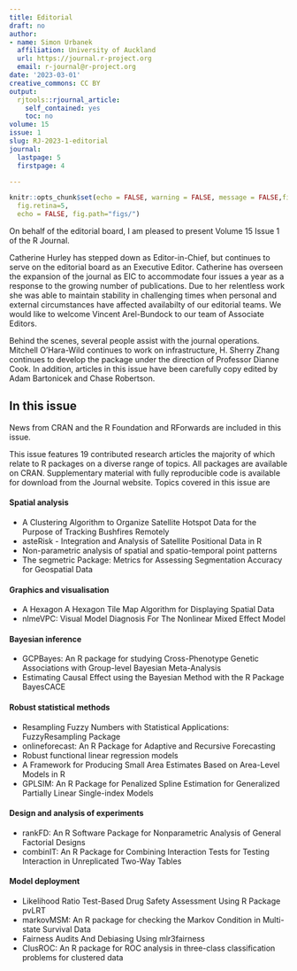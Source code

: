 ```yaml
---
title: Editorial
draft: no
author:
- name: Simon Urbanek
  affiliation: University of Auckland
  url: https://journal.r-project.org
  email: r-journal@r-project.org
date: '2023-03-01'
creative_commons: CC BY
output:
  rjtools::rjournal_article:
    self_contained: yes
    toc: no
volume: 15
issue: 1
slug: RJ-2023-1-editorial
journal:
  lastpage: 5
  firstpage: 4

---
```




```r
knitr::opts_chunk$set(echo = FALSE, warning = FALSE, message = FALSE,fig.align = "center",
  fig.retina=5,
  echo = FALSE, fig.path="figs/")

```

On behalf of the editorial board, I am pleased to present Volume 15 Issue 1 of the R Journal.

Catherine Hurley has stepped down as Editor-in-Chief, but continues to serve on the editorial board as an Executive Editor.
Catherine has overseen the expansion of the journal as EIC to accommodate four issues a year as a response to the growing number of publications.
Due to her relentless work she was able to maintain stability in challenging times when personal and external circumstances have affected availabilty of our editorial teams. We would like to welcome Vincent Arel-Bundock to our team of Associate Editors.

Behind the scenes, several people assist with the journal operations. Mitchell O'Hara-Wild continues to work on infrastructure, H. Sherry Zhang continues to develop the \CRANpkg{rjtools} package under the direction of Professor Dianne Cook. In addition, articles in this issue have been carefully copy edited by Adam Bartonicek and Chase Robertson.

## In this issue

News from CRAN and the R Foundation and RForwards are included in this issue. 

\noindent This issue features 19 contributed research articles the majority of which relate to R packages
on a diverse range of topics. All packages are available on CRAN. Supplementary  material with fully reproducible code is available for download from the Journal website.  Topics covered in this issue are

#### Spatial analysis
- A Clustering Algorithm to Organize Satellite Hotspot Data for the Purpose of Tracking Bushfires Remotely
- asteRisk - Integration and Analysis of Satellite Positional Data in R
- Non-parametric analysis of spatial and spatio-temporal point patterns
- The segmetric Package: Metrics for Assessing Segmentation Accuracy for Geospatial Data

#### Graphics and visualisation 
- A Hexagon A Hexagon Tile Map Algorithm for Displaying Spatial Data
- nlmeVPC: Visual Model Diagnosis For The Nonlinear Mixed Effect Model

#### Bayesian inference
- GCPBayes:  An R package for studying Cross-Phenotype Genetic Associations with Group-level Bayesian Meta-Analysis
- Estimating Causal Effect using the Bayesian Method with the R Package BayesCACE

#### Robust statistical methods
- Resampling Fuzzy Numbers with Statistical Applications: FuzzyResampling Package
- onlineforecast: An R Package for Adaptive and Recursive Forecasting
- Robust functional linear regression models
- A Framework for Producing Small Area Estimates Based on Area-Level Models in R
- GPLSIM: An R Package for Penalized Spline Estimation for Generalized Partially Linear Single-index Models

#### Design and analysis of experiments
- rankFD: An R Software Package for Nonparametric Analysis of General Factorial Designs
- combinIT: An R Package for Combining Interaction Tests for Testing Interaction in Unreplicated Two-Way Tables

#### Model deployment 
- Likelihood Ratio Test-Based Drug Safety Assessment Using R Package pvLRT
- markovMSM: An R package for checking the Markov Condition in Multi-state Survival Data
- Fairness Audits And Debiasing Using mlr3fairness
- ClusROC: An R package for ROC analysis in three-class classification problems for clustered data

